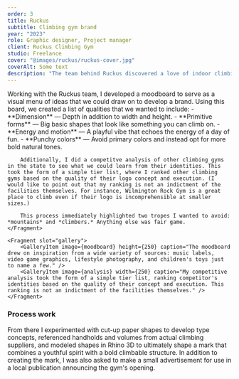 ```yaml
---
order: 3
title: Ruckus
subtitle: Climbing gym brand
year: "2023"
role: Graphic designer, Project manager
client: Ruckus Climbing Gym
studio: Freelance
cover: "@images/ruckus/ruckus-cover.jpg"
coverAlt: Some text
description: "The team behind Ruckus discovered a love of indoor climbing through their daughter, who took an interest in the activity at a young age. Dissatisfied with the lack of climbing options in their area, they built a new facility and wanted an identity to match the rambunctious spirit of kids and the kids-at-heart."
---
```


<ProjectSection sectionTitle="Concept">
    <Fragment slot="text">
        Working with the Ruckus team, I developed a moodboard to serve as a visual menu of ideas that we could draw on to develop a brand. Using this board, we created a list of qualities that we wanted to include:
        - **Dimension** &mdash; Depth in addition to width and height.
        - **Primitive forms** &mdash; Big basic shapes that look like something you can climb on.
        - **Energy and motion** &mdash; A playful vibe that echoes the energy of a day of fun.
        - **Punchy colors** &mdash; Avoid primary colors and instead opt for more bold natural tones.

        Additionally, I did a competitve analysis of other climbing gyms in the state to see what we could learn from their identities. This took the form of a simple tier list, where I ranked other climbing gyms based on the quality of their logo concept and execution. (I would like to point out that my ranking is not an indictment of the facilities themselves. For instance, Wilmington Rock Gym is a great place to climb even if their logo is incomprehensible at smaller sizes.)
        
        This process immediately highlighted two tropes I wanted to avoid: *mountains* and *climbers.* Anything else was fair game.
    </Fragment>

    <Fragment slot="gallery">
        <GalleryItem image={moodboard} height={250} caption="The moodboard drew on inspiration from a wide variety of sources: music labels, video game graphics, lifestyle photography, and children's toys just to name a few." />
        <GalleryItem image={analysis} width={250} caption="My competitive analysis took the form of a simple tier list, ranking competitor's identities based on the quality of their concept and execution. This ranking is not an indictment of the facilities themselves." />
    </Fragment>
</ProjectSection>

### Process work
From there I experimented with cut-up paper shapes to develop type concepts, referenced handholds and volumes from actual climbing suppliers, and modeled shapes in Rhino 3D to ultimately shape a mark that combines a youthful spirit with a bold climbable structure.
In addition to creating the mark, I was also asked to make a small advertisement for use in a local publication announcing the gym's opening.
